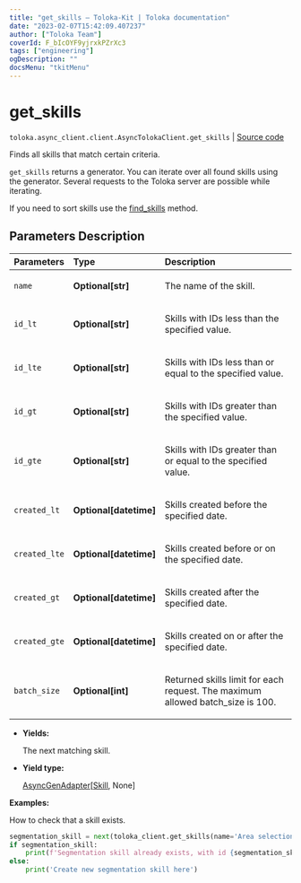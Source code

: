 ```yaml
---
title: "get_skills — Toloka-Kit | Toloka documentation"
date: "2023-02-07T15:42:09.407237"
author: ["Toloka Team"]
coverId: F_bIcOYF9yjrxkPZrXc3
tags: ["engineering"]
ogDescription: ""
docsMenu: "tkitMenu"
---
```


# get_skills
`toloka.async_client.client.AsyncTolokaClient.get_skills` | [Source code](https://github.com/Toloka/toloka-kit/blob/v1.1.3/src/client/__init__.py#L0)

Finds all skills that match certain criteria.

`get_skills` returns a generator. You can iterate over all found skills using the generator. Several requests to the Toloka server are possible while iterating.

If you need to sort skills use the [find_skills](/docs-new/toloka-kit/reference/toloka.client.TolokaClient.find_skills) method.

## Parameters Description

| Parameters | Type | Description |
| :----------| :----| :-----------|
`name`|**Optional\[str\]**|<p>The name of the skill.</p>
`id_lt`|**Optional\[str\]**|<p>Skills with IDs less than the specified value.</p>
`id_lte`|**Optional\[str\]**|<p>Skills with IDs less than or equal to the specified value.</p>
`id_gt`|**Optional\[str\]**|<p>Skills with IDs greater than the specified value.</p>
`id_gte`|**Optional\[str\]**|<p>Skills with IDs greater than or equal to the specified value.</p>
`created_lt`|**Optional\[datetime\]**|<p>Skills created before the specified date.</p>
`created_lte`|**Optional\[datetime\]**|<p>Skills created before or on the specified date.</p>
`created_gt`|**Optional\[datetime\]**|<p>Skills created after the specified date.</p>
`created_gte`|**Optional\[datetime\]**|<p>Skills created on or after the specified date.</p>
`batch_size`|**Optional\[int\]**|<p>Returned skills limit for each request. The maximum allowed batch_size is 100.</p>

* **Yields:**

  The next matching skill.

* **Yield type:**

  [AsyncGenAdapter](/docs-new/toloka-kit/reference/toloka.util.async_utils.AsyncGenAdapter)\[[Skill](/docs-new/toloka-kit/reference/toloka.client.skill.Skill), None\]

**Examples:**

How to check that a skill exists.

```python
segmentation_skill = next(toloka_client.get_skills(name='Area selection of road signs'), None)
if segmentation_skill:
    print(f'Segmentation skill already exists, with id {segmentation_skill.id}')
else:
    print('Create new segmentation skill here')
```
